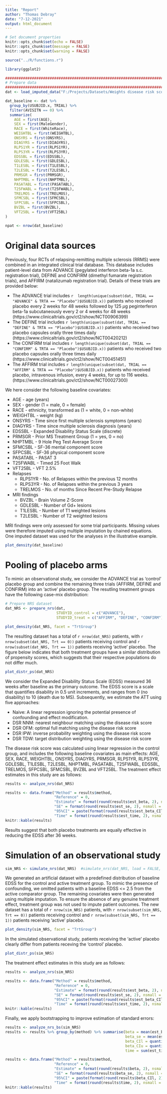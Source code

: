 ```yaml
---
title: "Report"
author: "Thomas Debray"
date: "7-12-2021"
output: html_document
---
```


```r
# Set document properties
knitr::opts_chunk$set(echo = FALSE)
knitr::opts_chunk$set(message = FALSE)
knitr::opts_chunk$set(warning = FALSE)

source("../R/functions.r")

library(ggplot2)

################################################################################
# Prepare data
################################################################################
dat <- load_imputed_data("F:/Projects/Datasets/Weights disease risk score/IDB_control_imputed.rda")

dat_baseline <- dat %>% 
  group_by(USUBJID.x, TRIAL) %>% 
  filter(AVISITN == 0) %>%
  summarize(
    AGE = first(AGE),
    SEX = first(MaleGender),
    RACE = first(WhiteRace),
    WEIGHTBL = first(WEIGHTBL),
    ONSYRS = first(ONSYRS),
    DIAGYRS = first(DIAGYRS),
    RLPS1YR = first(RLPS1YR),
    RLPS3YR = first(RLPS3YR),
    EDSSBL = first(EDSSBL),
    GDLESBL = first(GDLESBL),
    T1LESBL = first(T1LESBL),
    T2LESBL = first(T2LESBL),
    PRMSGR = first(PRMSGR),
    NHPTMBL = first(NHPTMBL),
    PASATABL = first(PASATABL),
    T25FWABL = first(T25FWABL),
    TRELMOS = first(TRELMOS),
    SFMCSBL = first(SFMCSBL),
    SFPCSBL = first(SFPCSBL),
    BVZBL = first(BVZBL),
    VFT25BL = first(VFT25BL)
)

npat <- nrow(dat_baseline)
```

# Original data sources
Previously, four RCTs of relapsing-remitting multiple sclerosis (RRMS) were combined in an integrated clinical trial database. This database includes patient-level data from ADVANCE (pegylated interferon beta-1a s.c. registration trial), DEFINE and CONFIRM (dimethyl fumarate registration trials), and AFFIRM (natalizumab registration trial). Details of these trials are provided below:

* The ADVANCE trial includes `r  length(unique(subset(dat, TRIAL == "ADVANCE" & TRTA == "Placebo")$USUBJID.x))` patients who received placebo every 2 weeks for 48 weeks followed by 125 $\mu$g peginterferon beta-1a subcutaneously every 2 or 4 weeks for 48 weeks (https://www.clinicaltrials.gov/ct2/show/NCT00906399) 
* The DEFINE trial includes `r length(unique(subset(dat, TRIAL == "DEFINE" & TRTA == "Placebo")$USUBJID.x))` patients who received two placebo capsules orally three times daily (https://www.clinicaltrials.gov/ct2/show/NCT00420212)
* The CONFIRM trial includes `r length(unique(subset(dat, TRIAL == "CONFIRM" & TRTA == "Placebo")$USUBJID.x))` patients who received two placebo capsules orally three times daily (https://www.clinicaltrials.gov/ct2/show/NCT00451451) 
* The AFFIRM trial includes  `r length(unique(subset(dat, TRIAL == "AFFIRM" & TRTA == "Placebo")$USUBJID.x))` patients who received placebo, intravenous infusion, every 4 weeks, for up to 116 weeks.  (https://www.clinicaltrials.gov/ct2/show/NCT00027300)

We here consider the following baseline covariates:

* AGE - age (years)
* SEX - gender (1 = male, 0 = female)
* RACE - ethnicity, transformed as (1 = white, 0 = non-white)
* WEIGHTBL - weight (kg)
* ONSYRS - Time since first multiple sclerosis symptoms (years)
* DIAGYRS - Time since multiple sclerosis diagnosis (years)
* EDSSBL - Expanded Disability Status Scale (discrete)
* PRMSGR - Prior MS Treatment Group (1 = yes, 0 = no)
* NHPTMBL - 9 Hole Peg Test Average Score
* SFMCSBL - SF-36 mental component score
* SFPCSBL - SF-36 physical component score
* PASATABL -	PASAT 3 
* T25FWABL -  Timed 25 Foot Walk 
* VFT25BL -	VFT 2.5%
* Relapses
  * RLPS1YR - No. of Relapses within the previous 12 months 
  * RLPS3YR - No. of Relapses within the previous 3 years 
  * TRELMOS - No. of months Since Recent Pre-Study Relapse
* MRI findings
  * BVZBL -	Brain Volume Z-Score
  * GDLESBL - Number of Gd+ lesions 
  * T1LESBL - Number of T1 weighted lesions 
  * T2LESBL - Number of T2 weighted lesions 

MRI findings were only assessed for some trial participants. Missing values were therefore imputed using multiple imputation by chained equations. One imputed dataset was used for the analyses in the illustrative example.

```r
plot_density(dat_baseline)
```


# Pooling of placebo arms
To mimic an observational study, we consider the ADVANCE trial as 'control' placebo group and combine the remaining three trials (AFFIRM, DEFINE and CONFIRM) into an 'active' placebo group. The resutling treatment groups have the following case-mix distribution:

```r
# Prepare NRS dataset
dat_NRS <- prepare_nrs(dat, 
                       STUDYID_control = c("ADVANCE"), 
                       STUDYID_treat = c("AFFIRM", "DEFINE", "CONFIRM"))

plot_density(dat_NRS, facet = "TrtGroup")
```

The resulting dataset has a total of `r nrow(dat_NRS)` patients, with `r nrow(subset(dat_NRS, Trt == 0))` patients receiving control and `r nrow(subset(dat_NRS, Trt == 1))` patients receiving 'active' placebo. The figure below indicates that both treatment groups have a similar distribution of propensity scores, which suggests that their respective populations do not differ much.

```r
plot_distr_ps(dat_NRS)
```

We consider the Expanded Disability Status Scale (EDSS) measured 36 weeks after baseline as the primary outcome. The EDSS score is a scale that quantifies disability in 0.5 unit increments, and ranges from 0 (no disability) to 10 (death due to MS). Subsequently, we estimate the ATT using five approaches:

* Naive: A linear regression ignoring the potential presence of confounding and effect modification.
* DSR NNM: nearest neighbour matching using the disease risk score
* DSR OFM: optimal full matching using the disease risk score
* DSR IPW: inverse probability weighting using the disease risk score
* DSR TDW: target distribution weighting using the disease risk score

The disease risk score was calculated using linear regression in the control group, and includes the following baseline covariates as main effects:  AGE, SEX, RACE, WEIGHTBL, ONSYRS, DIAGYRS, PRMSGR, RLPS1YR, RLPS3YR, GDLESBL, T1LESBL, T2LESBL, NHPTMBL, PASATABL, T25FWABL, EDSSBL, TRELMOS, SFPCSBL, SFMCSBL, BVZBL and VFT25BL. The treatment effect estimates in this study are as follows:
```r
results <- analyze_nrs(dat_NRS)

results <- data.frame("Method" = results$method,
                      "Reference" = 0,
                      "Estimate" = format(round(results$est_beta, 2), nsmall = 2),
                      "SE" = format(round(results$est_se, 2), nsmall = 2),
                      "95%CI" = paste(format(round(results$est_beta_CIl, 2), nsmall = 2), "; ", format(round(results$est_beta_CIu, 2), nsmall = 2)),
                      "Time" = format(round(results$est_time, 2), nsmall = 2))
knitr::kable(results)
```
Results suggest that both placebo treatments are equally effective in reducing the EDSS after 36 weeks.

# Simulation of an observational study
```r
sim_NRS <- simulate_nrs(dat_NRS)  #simulate_nrs(dat_NRS, load = FALSE, dir = "Data/")
```

We generated an artificial dataset with a predefined distribution of baseline EDSS for the control and active treatment group. To mimic the presence of confounding, we omitted patients with a baseline EDSS <= 2.5 from the active comparator group. The remaining covariates were then generated using multiple imputation. To ensure the absence of any genuine treatment effect, treatment group was not used to impute patient outcomes. The new dataset has a total of `r nrow(sim_NRS)` patients, with `r nrow(subset(sim_NRS, Trt == 0))` patients receiving control and `r nrow(subset(sim_NRS, Trt == 1))` patients receiving 'active' placebo. 

```r
plot_density(sim_NRS, facet = "TrtGroup")
```

In the simulated observational study, patients receiving the 'active' placebo clearly differ from patients receving the 'control' placebo.

```r
plot_distr_ps(sim_NRS)
```

The treatment effect estimates in this study are as follows:

```r
results <- analyze_nrs(sim_NRS)

results <- data.frame("Method" = results$method,
                      "Reference" = 0,
                      "Estimate" = format(round(results$est_beta, 2), nsmall = 2),
                      "SE" = format(round(results$est_se, 2), nsmall = 2),
                      "95%CI" = paste(format(round(results$est_beta_CIl, 2), nsmall = 2), "; ", format(round(results$est_beta_CIu, 2), nsmall = 2)),
                      "Time" = format(round(results$est_time, 2), nsmall = 2))
knitr::kable(results)
```

Finally, we apply bootstrapping to improve estimation of standard errors:

```r
results <- analyze_nrs_bs(sim_NRS)
results <- results %>% group_by(method) %>% summarise(beta = mean(est_beta), 
                                                      beta_se = mean(est_se),
                                                      beta_CIl = quantile(est_beta, 0.025),
                                                      beta_CIu = quantile(est_beta, 0.975),
                                                      time = sum(est_time))

results <- data.frame("Method" = results$method,
                      "Reference" = 0,
                      "Estimate" = format(round(results$beta, 2), nsmall = 2),
                      "SE" = format(round(results$beta_se, 2), nsmall = 2),
                      "95%CI" = paste(format(round(results$beta_CIl, 2), nsmall = 2), "; ", format(round(results$beta_CIu, 2), nsmall = 2)),
                      "Time" = format(round(results$time, 2), nsmall = 2))
knitr::kable(results)
```
